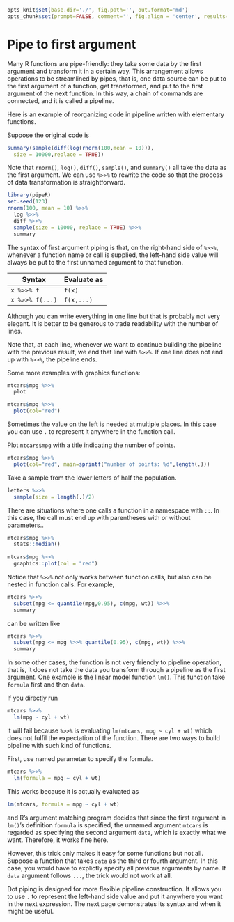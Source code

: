 ```r
opts_knit$set(base.dir='./', fig.path='', out.format='md')
opts_chunk$set(prompt=FALSE, comment='', fig.align = 'center', results='markup')
```

# Pipe to first argument

Many R functions are pipe-friendly: they take some data by the first argument and transform it in a certain way. This arrangement allows operations to be streamlined by pipes, that is, one data source can be put to the first argument of a function, get transformed, and put to the first argument of the next function. In this way, a chain of commands are connected, and it is called a pipeline.

Here is an example of reorganizing code in pipeline written with elementary functions.

Suppose the original code is

```r
summary(sample(diff(log(rnorm(100,mean = 10))),
  size = 10000,replace = TRUE))
```

Note that `rnorm()`, `log()`, `diff()`, `sample()`, and `summary()` all take the data as the first argument. We can use `%>>%` to rewrite the code so that the process of data transformation is straightforward.

```r
library(pipeR)
set.seed(123)
rnorm(100, mean = 10) %>>%
  log %>>%
  diff %>>%
  sample(size = 10000, replace = TRUE) %>>%
  summary
```

The syntax of first argument piping is that, on the right-hand side of `%>>%`, whenever a function name or call is supplied, the left-hand side value will always be put to the first unnamed argument to that function.

| Syntax | Evaluate as |
|--------|-------------|
|`x %>>% f`| `f(x)` |
|`x %>>% f(...)`| `f(x,...)` |

Although you can write everything in one line but that is probably not very elegant. It is better to be generous to trade readability with the number of lines. 

Note that, at each line, whenever we want to continue building the pipeline with the previous result, we end that line with `%>>%`. If one line does not end up with `%>>%`, the pipeline ends.

Some more examples with graphics functions:

```r
mtcars$mpg %>>%
  plot
```

```r
mtcars$mpg %>>%
  plot(col="red")
```

Sometimes the value on the left is needed at multiple places. In this case you can use `.` to represent it anywhere in the function call.

Plot `mtcars$mpg` with a title indicating the number of points.

```r
mtcars$mpg %>>%
  plot(col="red", main=sprintf("number of points: %d",length(.)))
```

Take a sample from the lower letters of half the population.

```r
letters %>>%
  sample(size = length(.)/2)
```

There are situations where one calls a function in a namespace with `::`. In this case, the call must end up with parentheses with or without parameters..

```r
mtcars$mpg %>>%
  stats::median()
  
mtcars$mpg %>>%
  graphics::plot(col = "red")
```

Notice that `%>>%` not only works between function calls, but also can be nested in function calls. For example,

```r
mtcars %>>%
  subset(mpg <= quantile(mpg,0.95), c(mpg, wt)) %>>%
  summary
```

can be written like 

```r
mtcars %>>%
  subset(mpg <= mpg %>>% quantile(0.95), c(mpg, wt)) %>>%
  summary
```

In some other cases, the function is not very friendly to pipeline operation, that is, it does not take the data you transform through a pipeline as the first argument. One example is the linear model function `lm()`. This function take `formula` first and then `data`.

If you directly run

```r
mtcars %>>%
  lm(mpg ~ cyl + wt)
```

it will fail because `%>>%` is evaluating `lm(mtcars, mpg ~ cyl + wt)` which does not fulfil the expectation of the function. There are two ways to build pipeline with such kind of functions.

First, use named parameter to specify the formula.

```r
mtcars %>>%
  lm(formula = mpg ~ cyl + wt)
```

This works because it is actually evaluated as 

```r
lm(mtcars, formula = mpg ~ cyl + wt)
```

and R's argument matching program decides that since the first argument in `lm()`'s definition `formula` is specified, the unnamed argument `mtcars` is regarded as specifying the second argument `data`, which is exactly what we want. Therefore, it works fine here.

However, this trick only makes it easy for some functions but not all. Suppose a function that takes `data` as the third or fourth argument. In this case, you would have to explictly specify all previous arguments by name. If `data` argument follows `...`, the trick would not work at all.

Dot piping is designed for more flexible pipeline construction. It allows you to use `.` to represent the left-hand side value and put it anywhere you want in the next expression. The next page demonstrates its syntax and when it might be useful.
